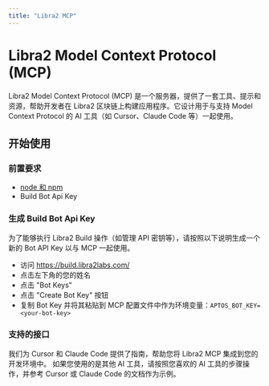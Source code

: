 ```yaml
---
title: "Libra2 MCP"
---
```



# Libra2 Model Context Protocol (MCP)

Libra2 Model Context Protocol (MCP) 是一个服务器，提供了一套工具、提示和资源，帮助开发者在 Libra2 区块链上构建应用程序。它设计用于与支持 Model Context Protocol 的 AI 工具（如 Cursor、Claude Code 等）一起使用。

## 开始使用

### 前置要求

- [node 和 npm](https://nodejs.org/en)
- Build Bot Api Key

### 生成 Build Bot Api Key

为了能够执行 Libra2 Build 操作（如管理 API 密钥等），请按照以下说明生成一个新的 Bot API Key 以与 MCP 一起使用。

- 访问 https://build.libra2labs.com/
- 点击左下角的您的姓名
- 点击 "Bot Keys"
- 点击 "Create Bot Key" 按钮
- 复制 Bot Key 并将其粘贴到 MCP 配置文件中作为环境变量：`APTOS_BOT_KEY=<your-bot-key>`

### 支持的接口

我们为 Cursor 和 Claude Code 提供了指南，帮助您将 Libra2 MCP 集成到您的开发环境中。
如果您使用的是其他 AI 工具，请按照您喜欢的 AI 工具的步骤操作，并参考 Cursor 或 Claude Code 的文档作为示例。

<CardGrid>
  <LinkCard href="libra2-mcp/claude" title="Claude Code" description="为 Claude Code 设置" />

  <LinkCard href="libra2-mcp/cursor" title="Cursor" description="为 Cursor 设置" />
</CardGrid>
